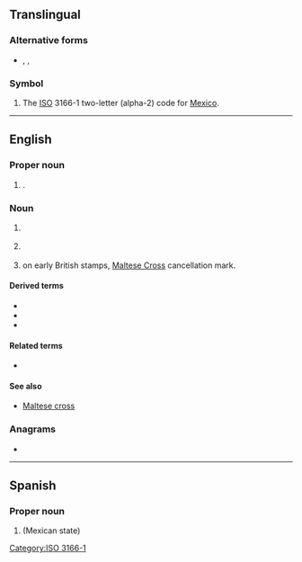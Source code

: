 {{also|Mx|.mx|Mx.}}
==Translingual==

===Alternative forms===
* {{l|mul|mx}}, {{l|mul|MVV}}, {{l|mul|mvv}}

===Symbol===
{{head|mul|symbol}}

# The [[ISO]] 3166-1 two-letter (alpha-2) code for [[Mexico]].

[[Category:ISO 3166-1]]

----

==English==

===Proper noun===
{{en-proper-noun}}

# {{lb|en|military|US|historical|weaponry}} {{init of|en|[[missile|Missile]], [[experimental|Experimental]]|nodot=1}} {{gloss|original project name of the {{w|LGM-118 Peacekeeper}} [[ICBM]]}}.

===Noun===
{{en-noun|~}}

# {{lb|en|Internet}} {{abbreviation of|en|mail exchanger}}
# {{lb|en|motorcycling}} {{abbreviation of|en|motocross}}
# {{lb|en|philately}} on early British stamps, [[w:Maltese Cross#United Kingdom|Maltese Cross]] cancellation mark.

====Derived terms====
{{sense|motocross}}
* {{l|en|BMX|gloss=bike motocross}}
* {{l|en|WCMX|gloss=wheelchair motocross}}
* {{l|en|MXGP}}

====Related terms====
* {{l|en|X|cross}}

====See also====
* [[Maltese cross]]

===Anagrams===
* {{anagrams|en|a=mx|XM}}

----

==Spanish==

===Proper noun===
{{es-proper noun}}

# {{abbreviation of|es|nodot=1|México}} (Mexican state)